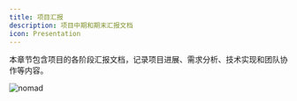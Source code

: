 ```yaml
---
title: 项目汇报
description: 项目中期和期末汇报文档
icon: Presentation
---
```



<Callout title="章节导航" type="info">
本章节包含项目的各阶段汇报文档，记录项目进展、需求分析、技术实现和团队协作等内容。
</Callout>

![nomad](https://socialify.git.ci/ukeSJTU/nomad/image?description=1&issues=1&language=1&name=1&owner=1&pattern=Plus&pulls=1&stargazers=1&theme=Auto)

<Cards>
  <Card 
    href="/docs/reports/midterm-1" 
    title="中期汇报-需求"
    description="第一次中期汇报，详细介绍需求提取方法、需求管理、AI辅助实现等内容（2025-10-20）"
  />
</Cards>
